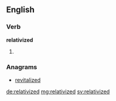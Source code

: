 ==English==

===Verb===
'''relativized'''

# {{past of|relativize}}

===Anagrams===
* [[revitalized#English|revitalized]]

[[de:relativized]]
[[mg:relativized]]
[[sv:relativized]]